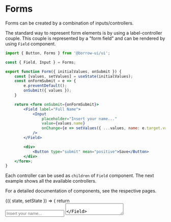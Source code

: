 


<Meta title="Forms|Introduction" />

# Forms

Forms can be created by a combination of inputs/controllers.

The standard way to represent form elements is by using a label-controller couple.
This couple is represented by a "form field" and can be rendered by using `Field` component.

```jsx
import { Button, Forms } from '@borrow-ui/ui';

const { Field, Input } = Forms;

export function Form({ initialValues, onSubmit }) {
    const [values, setValues] = useState(initialValues);
    const onFormSubmit = e => {
        e.preventDefault();
        onSubmit({ values });
    }

    return <form onSubmit={onFormSubmit}>
        <Field label="Full Name">
            <Input
                placeholder="Insert your name..."
                value={values.name}
                onChange={e => setValues({ ...values, name: e.target.value })}
            />
        </Field>

        <div>
            <Button type="submit" mean="positive">Save</Button>
        </div>
    </form>;
}
```

Each controller can be used as `children` of `Field` component.
The next example shows all the available controllers.

For a detailed documentation of components, see the respective pages.

<Preview>
    <Story name="Default">
        <div className="storybook-container borrow-ui">
            <FormsStoryWrapper initialState={{ useInternet: true }}>{({ state, setState }) => {
                return <div style={{ width: 400 }}>
                    <Field label="Full Name">
                        <Input placeholder="Insert your name..." />
                    </Field>
                    <Field label="Bio">
                        <Textarea placeholder="Tell me something about you..." />
                    </Field>
                    <Field label="Pick a day of the year">
                        <DatePicker
                            value={state.favouriteDay}
                            onChange={date => setState({ ...state, favouriteDay: date })}
                        />
                    </Field>
                    <Field label="Favourite day of weekend">
                        <Forms.Select
                            value={state.favouriteWeekendDay}
                            onChange={option => setState({ ...state, favouriteWeekendDay: option.value })}
                            options={[
                                { value: 'friday', label: 'Friday'},
                                { value: 'saturday', label: 'Saturday'},
                                { value: 'sunday', label: 'Sunday'},
                            ]}
                        />
                    </Field>
                    <Field label="I have the following devices:">
                        <div className="m-t-5">
                            <div className="m-b-10">
                                <Checkbox
                                    label="Smartphone/Tablet"
                                    checked={state.smartphone}
                                    onClick={e => setState({ ...state, smartphone: !!!state.smartphone })}
                                />
                            </div>
                            <div className="m-b-10">
                                <Checkbox
                                    label="Laptop"
                                    checked={state.laptop}
                                    onClick={e => setState({ ...state, laptop: !!!state.laptop })}
                                />
                            </div>
                            <div className="m-b-10">
                                <Checkbox
                                    label="Desktop"
                                    checked={state.desktop}
                                    onClick={e => setState({ ...state, desktop: !!!state.desktop })}
                                />
                            </div>
                        </div>
                    </Field>
                    <Field label="I use internet">
                        <Toggle
                            checked={state.useInternet}
                            onClick={e => setState({ ...state, useInternet: !!!state.useInternet })}
                        />
                    </Field>
                    <Field>
                        <Dropzone dragMessage="Upload your desktop wallpaper" />
                    </Field>
                </div>
            }}
            </FormsStoryWrapper>
        </div>
    </Story>
</Preview>

